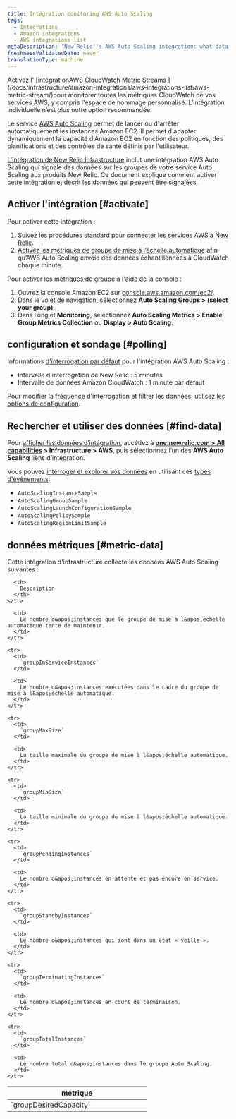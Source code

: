 ```yaml
---
title: Intégration monitoring AWS Auto Scaling
tags:
  - Integrations
  - Amazon integrations
  - AWS integrations list
metaDescription: 'New Relic''s AWS Auto Scaling integration: what data it reports, and how to enable it.'
freshnessValidatedDate: never
translationType: machine
---
```


<Callout variant="important">
  Activez l&apos; [intégrationAWS CloudWatch Metric Streams ](/docs/infrastructure/amazon-integrations/aws-integrations-list/aws-metric-stream/)pour monitorer toutes les métriques CloudWatch de vos services AWS, y compris l&apos;espace de nommage personnalisé. L’intégration individuelle n’est plus notre option recommandée.
</Callout>

Le service [AWS Auto Scaling](https://aws.amazon.com/autoscaling/) permet de lancer ou d&apos;arrêter automatiquement les instances Amazon EC2. Il permet d&apos;adapter dynamiquement la capacité d&apos;Amazon EC2 en fonction des politiques, des planifications et des contrôles de santé définis par l&apos;utilisateur.

[L&apos;intégration de New Relic Infrastructure](/docs/infrastructure/introduction-infra-monitoring) inclut une intégration AWS Auto Scaling qui signale des données sur les groupes de votre service Auto Scaling aux produits New Relic. Ce document explique comment activer cette intégration et décrit les données qui peuvent être signalées.

## Activer l&apos;intégration [#activate]

Pour activer cette intégration :

1. Suivez les procédures standard pour [connecter les services AWS à New Relic](/docs/infrastructure/infrastructure-integrations/getting-started/connect-aws-integrations-infrastructure).
2. [Activez les métriques de groupe de mise à l’échelle automatique](https://docs.aws.amazon.com/autoscaling/ec2/userguide/as-instance-monitoring.html#as-group-metrics) afin qu’AWS Auto Scaling envoie des données échantillonnées à CloudWatch chaque minute.

Pour activer les métriques de groupe à l&apos;aide de la console :

1. Ouvrez la console Amazon EC2 sur [console.aws.amazon.com/ec2/](https://console.aws.amazon.com/ec2/).
2. Dans le volet de navigation, sélectionnez <DNT>**Auto Scaling Groups &gt; (select your group)**</DNT>.
3. Dans l’onglet <DNT>**Monitoring**</DNT>, sélectionnez <DNT>**Auto Scaling Metrics &gt; Enable Group Metrics Collection**</DNT> ou <DNT>**Display &gt; Auto Scaling**</DNT>.

## configuration et sondage [#polling]

Informations [d&apos;interrogation par défaut](/docs/infrastructure/amazon-integrations/aws-integrations-list/aws-polling-intervals-infrastructure-integrations) pour l&apos;intégration AWS Auto Scaling :

* Intervalle d&apos;interrogation de New Relic : 5 minutes
* Intervalle de données Amazon CloudWatch : 1 minute par défaut

Pour modifier la fréquence d&apos;interrogation et filtrer les données, utilisez [les options de configuration](/docs/integrations/new-relic-integrations/getting-started/configure-polling-frequency-data-collection-cloud-integrations).

## Rechercher et utiliser des données [#find-data]

Pour [afficher les données d’intégration](/docs/infrastructure/integrations/find-use-infrastructure-integration-data), accédez à <DNT>**[one.newrelic.com &gt; All capabilities](https://one.newrelic.com/all-capabilities) &gt; Infrastructure &gt; AWS**</DNT>, puis sélectionnez l’un des <DNT>**AWS Auto Scaling**</DNT> liens d’intégration.

Vous pouvez [interroger et explorer vos données](/docs/using-new-relic/data/understand-data/query-new-relic-data) en utilisant ces [types d&apos;événements](/docs/data-apis/understand-data/new-relic-data-types/#event-data):

* `AutoScalingInstanceSample`
* `AutoScalingGroupSample`
* `AutoScalingLaunchConfigurationSample`
* `AutoScalingPolicySample`
* `AutoScalingRegionLimitSample`

## données métriques [#metric-data]

Cette intégration d&apos;infrastructure collecte les données AWS Auto Scaling suivantes :

<table>
  <thead>
    <tr>
      <th width="300px">
        métrique
      </th>

      <th>
        Description
      </th>
    </tr>
  </thead>

  <tbody>
    <tr>
      <td>
        `groupDesiredCapacity`
      </td>

      <td>
        Le nombre d&apos;instances que le groupe de mise à l&apos;échelle automatique tente de maintenir.
      </td>
    </tr>

    <tr>
      <td>
        `groupInServiceInstances`
      </td>

      <td>
        Le nombre d&apos;instances exécutées dans le cadre du groupe de mise à l&apos;échelle automatique.
      </td>
    </tr>

    <tr>
      <td>
        `groupMaxSize`
      </td>

      <td>
        La taille maximale du groupe de mise à l&apos;échelle automatique.
      </td>
    </tr>

    <tr>
      <td>
        `groupMinSize`
      </td>

      <td>
        La taille minimale du groupe de mise à l&apos;échelle automatique.
      </td>
    </tr>

    <tr>
      <td>
        `groupPendingInstances`
      </td>

      <td>
        Le nombre d&apos;instances en attente et pas encore en service.
      </td>
    </tr>

    <tr>
      <td>
        `groupStandbyInstances`
      </td>

      <td>
        Le nombre d&apos;instances qui sont dans un état « veille ».
      </td>
    </tr>

    <tr>
      <td>
        `groupTerminatingInstances`
      </td>

      <td>
        Le nombre d&apos;instances en cours de terminaison.
      </td>
    </tr>

    <tr>
      <td>
        `groupTotalInstances`
      </td>

      <td>
        Le nombre total d&apos;instances dans le groupe Auto Scaling.
      </td>
    </tr>
  </tbody>
</table>